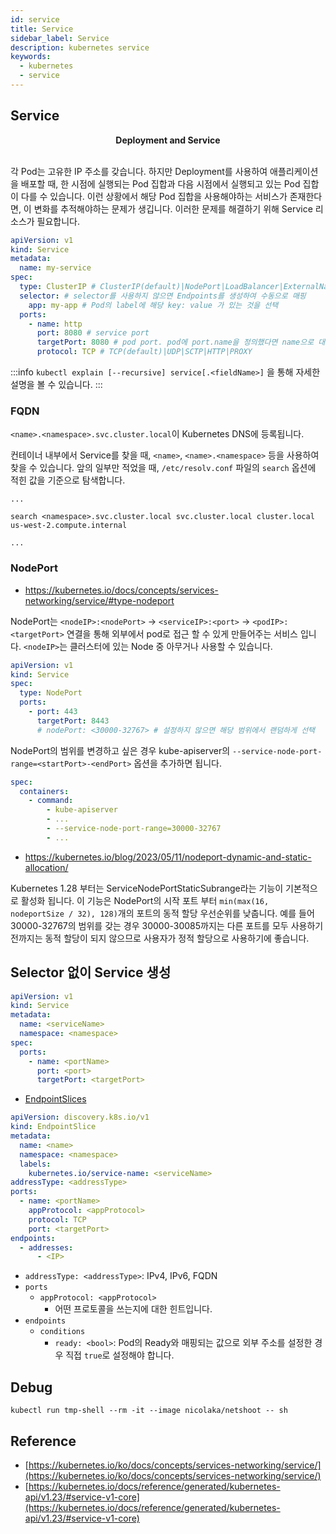 ```yaml
---
id: service
title: Service
sidebar_label: Service
description: kubernetes service
keywords:
  - kubernetes
  - service
---
```



## Service

<center>
	<Image img={require("@site/static/img/mlops/kubernetes/service.jpg")} width={750} />
</center>
<center>
	<strong>Deployment and Service</strong>
</center>
<br />

각 Pod는 고유한 IP 주소를 갖습니다. 하지만 Deployment를 사용하여 애플리케이션을 배포할 때, 한 시점에 실행되는 Pod 집합과 다음 시점에서 실행되고 있는 Pod 집합이 다를 수 있습니다. 이런 상황에서 해당 Pod 집합을 사용해야하는 서비스가 존재한다면, 이 변화를 추적해야하는 문제가 생깁니다. 이러한 문제를 해결하기 위해 Service 리소스가 필요합니다.

```yaml
apiVersion: v1
kind: Service
metadata:
  name: my-service
spec:
  type: ClusterIP # ClusterIP(default)|NodePort|LoadBalancer|ExternalName
  selector: # selector를 사용하지 않으면 Endpoints를 생성하여 수동으로 매핑
    app: my-app # Pod의 label에 해당 key: value 가 있는 것을 선택
  ports:
    - name: http
      port: 8080 # service port
      targetPort: 8080 # pod port. pod에 port.name을 정의했다면 name으로 대체 가능
      protocol: TCP # TCP(default)|UDP|SCTP|HTTP|PROXY
```

:::info
`kubectl explain [--recursive] service[.<fieldName>]` 을 통해 자세한 설명을 볼 수 있습니다.
:::

### FQDN

`<name>.<namespace>.svc.cluster.local`이 Kubernetes DNS에 등록됩니다.

컨테이너 내부에서 Service를 찾을 때, `<name>`, `<name>.<namespace>` 등을 사용하여 찾을 수 있습니다. 앞의 일부만 적었을 때, `/etc/resolv.conf` 파일의 `search` 옵션에 적힌 값을 기준으로 탐색합니다.

```shell title="/etc/resolv.conf"
...

search <namespace>.svc.cluster.local svc.cluster.local cluster.local us-west-2.compute.internal

...
```

### NodePort

- https://kubernetes.io/docs/concepts/services-networking/service/#type-nodeport

NodePort는 `<nodeIP>:<nodePort>` -> `<serviceIP>:<port>` -> `<podIP>:<targetPort>` 연결을 통해 외부에서 pod로 접근 할 수 있게 만들어주는 서비스 입니다. `<nodeIP>`는 클러스터에 있는 Node 중 아무거나 사용할 수 있습니다.

```yaml
apiVersion: v1
kind: Service
spec:
  type: NodePort
  ports:
    - port: 443
      targetPort: 8443
      # nodePort: <30000-32767> # 설정하지 않으면 해당 범위에서 랜덤하게 선택
```

NodePort의 범위를 변경하고 싶은 경우 kube-apiserver의 `--service-node-port-range=<startPort>-<endPort>` 옵션을 추가하면 됩니다.

```yaml title="/etc/kubernetes/manifests/kube-apiserver.yaml"
spec:
  containers:
    - command:
        - kube-apiserver
        - ...
        - --service-node-port-range=30000-32767
        - ...
```

- https://kubernetes.io/blog/2023/05/11/nodeport-dynamic-and-static-allocation/

Kubernetes 1.28 부터는 ServiceNodePortStaticSubrange라는 기능이 기본적으로 활성화 됩니다. 이 기능은 NodePort의 시작 포트 부터 `min(max(16, nodeportSize / 32), 128)`개의 포트의 동적 할당 우선순위를 낮춥니다. 예를 들어 30000-32767의 범위를 갖는 경우 30000-30085까지는 다른 포트를 모두 사용하기 전까지는 동적 할당이 되지 않으므로 사용자가 정적 할당으로 사용하기에 좋습니다.

## Selector 없이 Service 생성

```yaml
apiVersion: v1
kind: Service
metadata:
  name: <serviceName>
  namespace: <namespace>
spec:
  ports:
    - name: <portName>
      port: <port>
      targetPort: <targetPort>
```

- [EndpointSlices](https://kubernetes.io/docs/concepts/services-networking/endpoint-slices/)

```yaml
apiVersion: discovery.k8s.io/v1
kind: EndpointSlice
metadata:
  name: <name>
  namespace: <namespace>
  labels:
    kubernetes.io/service-name: <serviceName>
addressType: <addressType>
ports:
  - name: <portName>
    appProtocol: <appProtocol>
    protocol: TCP
    port: <targetPort>
endpoints:
  - addresses:
      - <IP>
```

- `addressType: <addressType>`: IPv4, IPv6, FQDN
- `ports`
  - `appProtocol: <appProtocol>`
    - 어떤 프로토콜을 쓰는지에 대한 힌트입니다.
- `endpoints`
  - `conditions`
    - `ready: <bool>`: Pod의 Ready와 매핑되는 값으로 외부 주소를 설정한 경우 직접 `true`로 설정해야 합니다.

## Debug

```shell
kubectl run tmp-shell --rm -it --image nicolaka/netshoot -- sh
```

## Reference

- [https://kubernetes.io/ko/docs/concepts/services-networking/service/](https://kubernetes.io/ko/docs/concepts/services-networking/service/)
- [https://kubernetes.io/docs/reference/generated/kubernetes-api/v1.23/#service-v1-core](https://kubernetes.io/docs/reference/generated/kubernetes-api/v1.23/#service-v1-core)
